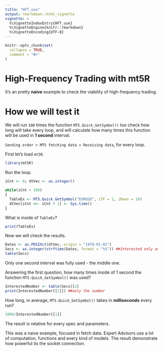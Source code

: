 ```yaml
---
title: "HFT_use"
output: rmarkdown::html_vignette
vignette: >
  %\VignetteIndexEntry{HFT_use}
  %\VignetteEngine{knitr::rmarkdown}
  %\VignetteEncoding{UTF-8}
---
```


```r
knitr::opts_chunk$set(
  collapse = TRUE,
  comment = "#>"
)
```

# High-Frequency Trading with mt5R

It's an pretty **naive** example to check the viability of high-frequency trading.

# How we will test it

We will run `100` times the function `MT5.Quick_GetSymbol()` too check how long will take every loop, and will calculate how many times this function will be used in **1 second** interval.

`Sending order > MT5 fetching data > Receiving data`, for every loop.

First let's load `mt5R`.

```r
library(mt5R)
```

Run the loop.

```r
iCnt <- 0; dtVec <- as.integer()

while(iCnt < 100)
{
  TableEx <- MT5.Quick_GetSymbol("EURUSD", iTF = 1, iRows = 10)
  dtVec[iCnt <<- iCnt + 1] <- Sys.time()
}
```

What is inside of `TableEx`?

```r
print(TableEx)
```

Now we will check the results.

```r
Dates <- as.POSIXct(dtVec, origin = "1970-01-01")
Secs <- as.integer(strftime(Dates, format = "%S")) ##Interested only on seconds
table(Secs)
```

Only one second interval was fully used - the middle one.

Answering the first question, how many times inside of 1 second the function `MT5.Quick_GetSymbol()` was used?

```r
InterestedNumber <- table(Secs)[2]
print(InterestedNumber[[1]]) ##only the number
```

How long, in average, `MT5.Quick_GetSymbol()` takes in **milliseconds** every run?

```r
1000/InterestedNumber[[1]]
```

The result is relative for every spec and parameters.

This was a naive example, focused in fetch data. Expert Advisors use a lot of computation, functions and every kind of models. The result demonstrate how powerful its the socket connection.
